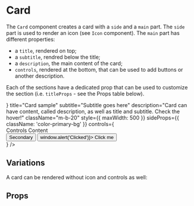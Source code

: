 

<Meta title="Components/Card" component={Card} />

# Card

The `Card` component creates a card with a `side` and a `main` part.
The `side` part is used to render an icon (see `Icon` component).
The `main` part has different properties:

-   a `title`, rendered on top;
-   a `subtitle`, rendred below the title;
-   a `description`, the main content of the card;
-   `controls`, rendered at the bottom, that can be used to add buttons or another description.

Each of the sections have a dedicated prop that can be used to customize the section (i.e. `titleProps` - see the Props table below).

<Canvas>
    <Story name="Default">
        <Card
            standingHover={true}
            icon={<Icon name="home" size="big" className="color-primary" />}
            title="Card sample"
            subtitle="Subtitle goes here"
            description="Card can have content, called description, as well as title and subtitle. Check the hover!"
            className="m-b-20"
            style={{ maxWidth: 500 }}
            sideProps={{ className: 'color-primary-bg' }}
            controls={
                <Fragment>
                    <div>Controls Content</div>
                    <div>
                        <Button mean="regular-reverse" className="m-r-5">
                            Secondary
                        </Button>
                        <Button mean="positive" onClick={() => window.alert('Clicked')}>
                            Click me
                        </Button>
                    </div>
                </Fragment>
            }
        />
    </Story>
</Canvas>

## Variations

A card can be rendered without icon and controls as well:

<Canvas>
    <Story name="Simple">
        <Card
            standingHover={true}
            title="Card sample"
            subtitle="Example of a card"
            description="This card has only the main elements: title, subtitle and description. It also has fixed width."
            className="m-b-20"
            style={{ width: 300 }}
        />
    </Story>
</Canvas>

## Props

<ArgsTable of={Card} />
